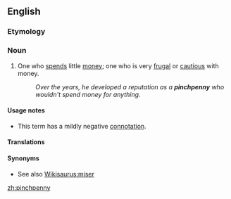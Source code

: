 ==English==

===Etymology===
{{compound|pinch|penny}}

===Noun===
{{en-noun|pinchpennies}}

# One who [[spends]] little [[money]]; one who is very [[frugal]] or [[cautious]] with money.
#:''Over the years, he developed a reputation as a '''pinchpenny''' who wouldn't spend money for anything.''

====Usage notes====
*This term has a mildly negative [[connotation]].

====Translations====
{{trans-top|fussy, particular}}
{{trans-mid}}
{{trans-bottom}}

====Synonyms====
* See also [[Wikisaurus:miser]]

[[zh:pinchpenny]]
